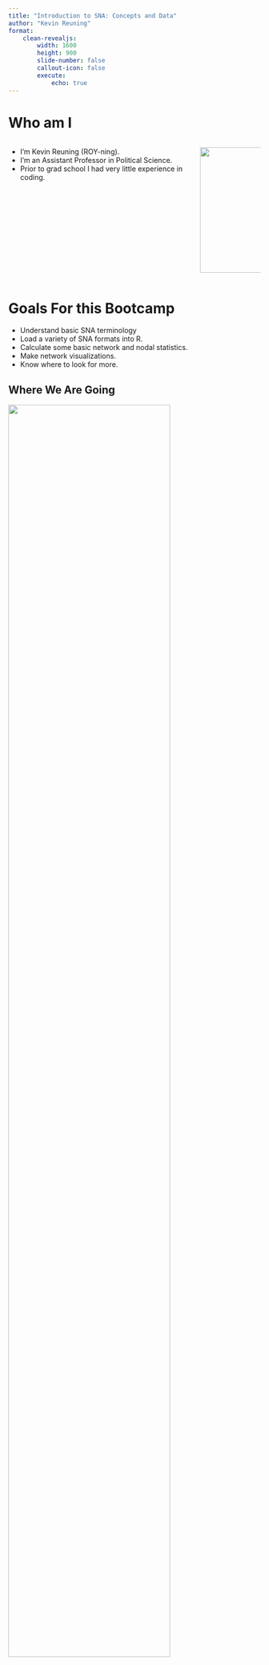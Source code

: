 ```yaml
---
title: "Introduction to SNA: Concepts and Data"
author: "Kevin Reuning"
format: 
    clean-revealjs:
        width: 1600
        height: 900
        slide-number: false
        callout-icon: false
        execute:
            echo: true
---
```


# Who am I

:::: {.columns}

::: {.column width="75%"}
- I'm Kevin Reuning (ROY-ning). 
- I'm an Assistant Professor in Political Science. 
- Prior to grad school I had very little experience in coding. 
:::

::: {.column width="25%"}
![](images/profile.jpg){width="250" fig-align="right"}
:::

::::

# Goals For this Bootcamp 

- Understand basic SNA terminology
- Load a variety of SNA formats into R.
- Calculate some basic network and nodal statistics. 
- Make network visualizations. 
- Know where to look for more. 

## Where We Are Going {.nostretch}

![](images/sppq.png){width="80%" fig-align="center"}


# Goals for Today

- Go over some basic language of social network analysis. 
- Load some SNA data into R.
- Start manipulating that 

# Social Network Concepts

## Nodes/Vertices and Edges

SNA focuses on the relationships between different entities: 

- **Nodes** or **Vertices**: The entities that make-up your network.
    - Ex: individuals, animals, organizations, counties, ...
- **Edges:** The relationships that make-up your network. 
    - Ex: Friendship, proximity, exchange of goods, ...

## Edges - Variation and Types

There are a lot of types of edges. 

# R and SNA

There are two major sets of R libraries used for networking: 


- [igraph](https://igraph.org/): Fewer analysis options, better default plotting, has python and and C versions as well.  
- [statnet](https://statnet.org/): Has a lot of analysis options, the plotting isn't as nice (in my opinion), and a lot of it is divided up into additional libraries. 

## Following along

You need to learn by doing. If you haven't opened RStudio yet, do so now. You should have something like:


